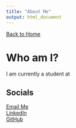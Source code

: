 ```yaml
---
title: "About Me"
output: html_document
---
```


[Back to Home](index.html)

# Who am I?
I am currently a student at 

## Socials
[Email Me](mailto:philbertcychan@gmail.com)  
[LinkedIn](https://www.linkedin.com/in/philbert-chan/)  
[GitHub](https://github.com/Philbertcychan)  
